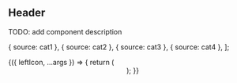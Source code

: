 




<Meta title="Components/Header" />

## Header

TODO: add component description

  { source: cat1 },
  { source: cat2 },
  { source: cat3 },
  { source: cat4 },
];

<Preview>
  <Story
    name="Header"
    argTypes={{
      leftIcon: { control: { type: "select", options: Object.keys(icons) } },
      rightIcon: { control: { type: "select", options: Object.keys(icons) } },
      topBarTitle: { control: { type: "text" } },
      title: { control: { type: "text" } },
    }}
    args={{ leftIcon: "settings" }}
  >
    {({ leftIcon, ...args }) => {
      return (
        <Header carouselImages={images} leftIcon={leftIcon} {...args} />
      );
    }}
  </Story>
</Preview>
